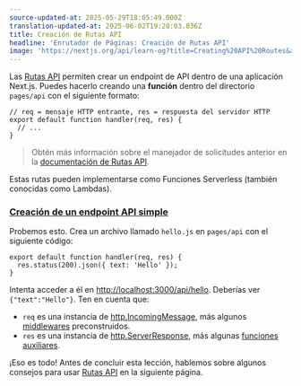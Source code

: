 ```yaml
---
source-updated-at: 2025-05-29T18:05:49.000Z
translation-updated-at: 2025-06-02T19:20:03.836Z
title: Creación de Rutas API
headline: 'Enrutador de Páginas: Creación de Rutas API'
image: 'https://nextjs.org/api/learn-og?title=Creating%20API%20Routes&amp;chapter=39'
---
```


Las [Rutas API](/docs/api-routes/introduction) permiten crear un endpoint de API dentro de una aplicación Next.js. Puedes hacerlo creando una **función** dentro del directorio `pages/api` con el siguiente formato:

```
// req = mensaje HTTP entrante, res = respuesta del servidor HTTP
export default function handler(req, res) {
  // ...
}
```

> Obtén más información sobre el manejador de solicitudes anterior en la [documentación de Rutas API](/docs/api-routes/introduction).

Estas rutas pueden implementarse como Funciones Serverless (también conocidas como Lambdas).

### [Creación de un endpoint API simple](#creating-a-simple-api-endpoint)

Probemos esto. Crea un archivo llamado `hello.js` en `pages/api` con el siguiente código:

```
export default function handler(req, res) {
  res.status(200).json({ text: 'Hello' });
}
```

Intenta acceder a él en [http://localhost:3000/api/hello](http://localhost:3000/api/hello). Deberías ver `{"text":"Hello"}`. Ten en cuenta que:

*   `req` es una instancia de [http.IncomingMessage](https://nodejs.org/api/http.html#http_class_http_incomingmessage), más algunos [middlewares](/docs/api-routes/api-middlewares) preconstruidos.
*   `res` es una instancia de [http.ServerResponse](https://nodejs.org/api/http.html#http_class_http_serverresponse), más algunas [funciones auxiliares](/docs/api-routes/response-helpers).

¡Eso es todo! Antes de concluir esta lección, hablemos sobre algunos consejos para usar [Rutas API](/docs/api-routes/introduction) en la siguiente página.